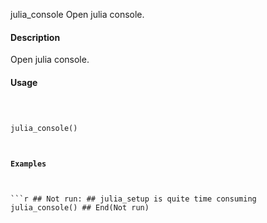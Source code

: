 julia_console Open julia console.

#### Description

Open julia console.

#### Usage
<pre><code>

julia_console()

#### Examples
```r

## Not run: ## julia_setup is quite time consuming
julia_console()
## End(Not run)
